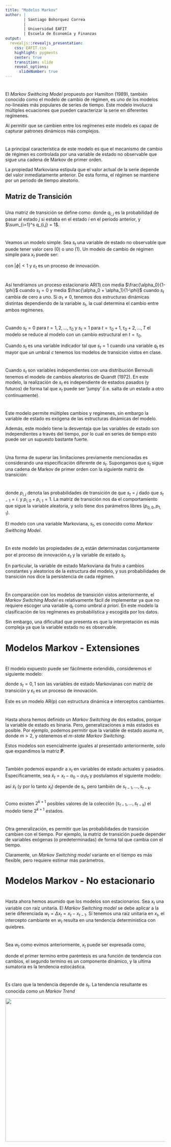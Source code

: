 ---
title: "Modelos Markov"
author: |
        | Santiago Bohorquez Correa
        |
        | Universidad EAFIT
        | Escuela de Economía y Finanzas
output:
  revealjs::revealjs_presentation:
    css: EAFIT.css
    highlight: pygments
    center: true
    transition: slide
    reveal_options:
      slideNumber: true
---


#

El *Markov Swithcing Model* propuesto por Hamilton (1989), también conocido como el modelo de cambio de régimen, es uno de los modelos no-lineales más populares de series de tiempo. Este modelo involucra múltiples ecuaciones que pueden caracterizar la serie en diferentes regímenes.

Al permitir que se cambien entre los regímenes este modelo es capaz de capturar patrones dinámicos más complejos.

#

La principal característica de este modelo es que el mecanismo de cambio de régimen es controlada por una variable de estado no observable que sigue una cadena de Markov de primer orden.

La propiedad Markoviana estipula que el valor actual de la serie depende del valor inmediatamente anterior. De esta forma, el régimen se mantiene por un periodo de tiempo aleatorio.

## Matriz de Transición

##

Una matriz de transición se define como:
    \begin{align*}
  & \; \; \; \;\;\;\;\;\;\;\;\; t+1  \\
t &        \begin{bmatrix}
 q_{1,1} & q_{1,2} & \dots  & q_{1,s} \\ 
q_{2,1} & q_{2,2} & \dots  & q_{2,s} \\ 
 \vdots & \vdots & \ddots  & \vdots \\ 
q_{s,1} & q_{s,2} & \dots  & q_{s,s}
\end{bmatrix}
    \end{align*}
donde $q_{i,j}$ es la probabilidad de pasar al estado $j$ si estaba en el estado $i$ en el periodo anterior, y $\sum_{i=1}^s q_{i,j} = 1$.

#

Veamos un modelo simple. Sea $s_t$ una variable de estado no observable que puede tener valor cero (0) o uno (1). Un modelo de cambio de régimen simple para $x_t$ puede ser:

\begin{equation}
    z_t = \left\{\begin{matrix}
\alpha_0 + \phi x_{t-1} + \varepsilon_t, & s_t=0 \\ 
\alpha_0 + \alpha_1 + \phi x_{t-1} + \varepsilon_t, & s_t=1
\end{matrix}\right.
\end{equation}

con $|\phi| < 1$ y $\varepsilon_t$ es un proceso de innovación.

#

Así tendríamos un proceso estacionario AR(1) con media $\frac{\alpha_0}{1-\phi}$ cuando $s_t=0$ y media $\frac{\alpha_0 + \alpha_1}{1-\phi}$ cuando $s_t$ cambia de cero a uno. Si $\alpha_1 \neq 0$, tenemos dos estructuras dinámicas distintas dependiendo de la variable $s_t$, la cual determina el cambio entre ambos regímenes.

#

Cuando $s_t = 0$ para $t=1,2,\dots,\tau_0$ y $s_t=1$ para $t=\tau_0+1,\tau_0+2,\dots,T$ el modelo se reduce al modelo con un cambio estructural en $t=\tau_0$.

Cuando $s_t$ es una variable indicador tal que $s_t=1$ cuando una variable $q_t$ es mayor que un umbral $c$ tenemos los modelos de transición vistos en clase.

#

Cuando $s_t$ son variables independientes con una distribución Bernoulli tenemos el modelo de cambios aleatorios de Quandt (1972). En este modelo, la realización de $s_t$ es independiente de estados pasados (y futuros) de forma tal que $x_t$ puede ser 'jumpy' (i.e. salta de un estado a otro continuamente).

#

Este modelo permite múltiples cambios y regímenes, sin embargo la variable de estado es exógena de las estructuras dinámicas del modelo.

Además, este modelo tiene la desventaja que las variables de estado son independientes a través del tiempo, por lo cual en series de tiempo esto puede ser un supuesto bastante fuerte.


#

Una forma de superar las limitaciones previamente mencionadas es considerando una especificación diferente de $s_t$. Supongamos que $s_t$ sigue una cadena de Markov de primer orden con la siguiente matriz de transición:
    \begin{align}
\mathbf{P} & =       \begin{bmatrix}
 \Pr (s_t = 0 | s_{t-1}=0) & \Pr (s_t = 1 | s_{t-1}=0) \\ 
\Pr (s_t = 1 | s_{t-1}=0) & \Pr (s_t = 1 | s_{t-1}=1) 
\end{bmatrix} \nonumber \\
& = \begin{bmatrix}
 p_{0,0} & p_{0,1} \\ 
p_{1,0} & p_{1,1} 
\end{bmatrix} \label{eq:pr}
    \end{align}


#

donde $p_{i,j}$ denota las probabilidades de transición de que $s_t=j$ dado que $s_{t-1}=i$. y $p_{i,0}+p_{i,1}=1$. La matriz de transición nos da el comportamiento que sigue la variable aleatoria, y solo tiene dos parámetros libres ($p_{0,0},p_{1,1}$).

El modelo con una variable Markoviana,  $s_t$, es conocido como *Markov Swithcing Model*.

#

En este modelo las propiedades de $z_t$ están determinadas conjuntamente por el proceso de innovación $\varepsilon_t$ y la variable de estado $s_t$.

En particular, la variable de estado Markoviana da fruto a cambios constantes y aleatorios de la estructura del modelo, y sus probabilidades de transición nos dice la persistencia de cada régimen.

#

En comparación con los modelos de transición vistos anteriormente, el *Markov Switching Model* es relativamente fácil de implementar ya que no requiere escoger una variable $q_t$ como umbral *a priori*. En este modelo la clasificación de los regímenes es probabilística y escogida por los datos.

Sin embargo, una dificultad que presenta es que la interpretación es más compleja ya que la variable estado no es observable.


# Modelos Markov - Extensiones

#

El modelo expuesto puede ser fácilmente extendido, consideremos el siguiente modelo:

\begin{equation}\label{eq:mararp}
    x_t = \alpha_0 + \alpha_1 s_t + \phi_1 x_{t-1} +  \phi_2 x_{t-2} + \dots + \phi_p x_{t-p} + \varepsilon_t
\end{equation}

donde $s_t=0,1$ son las variables de estado Markovianas con matriz de transición y $\varepsilon_t$ es un proceso de innovación.

Este es un modelo AR(p) con estructura dinámica e interceptos cambiantes. 

#

Hasta ahora hemos definido un *Markov Switching* de dos estados, porque la variable de estado es binaria. Pero, generalizaciones a más estados es posible. Por ejemplo, podemos permitir que la variable de estado asuma $m$, donde $m>2$, y obtenemos el *$m$-state Markov Switching*.

Estos modelos son esencialmente iguales al presentado anteriormente, solo que expandimos la matriz $\mathbf{P}$.


#


También podemos expandir a $x_t$ en variables de estado actuales y pasados. Específicamente, sea $\tilde{x}_t = x_t - \alpha_0 - \alpha_1 s_t$ y postulamos el siguiente modelo:

\begin{equation}\label{eq:xtilde}
   \tilde{x}_t = \phi_1 \tilde{x}_{t-1} + \phi_2 \tilde{x}_{t-2} + \dots + \phi_k \tilde{x}_{t-k} + \varepsilon_t
\end{equation}

así $\tilde{x}_t$ (y por lo tanto $x_t$) depende de $s_t$, pero también de $s_{t-1},\dots,s_{t-k}$.

##

Como existen $2^{k+1}$ posibles valores de la colección ($s_{t-1},\dots,s_{t-k}$) el modelo  tiene $2^{k+1}$ estados.


#

Otra generalización, es permitir que las probabilidades de transición cambien con el tiempo. Por ejemplo, la matriz de transición puede depender de variables exógenas (o predeterminadas) de forma tal que cambia con el tiempo.

Claramente, un  *Markov Switching model* variante en el tiempo es más flexible, pero requiere estimar más parámetros.


# Modelos Markov - No estacionario

#

Hasta ahora hemos asumido que los modelos son estacionarios. Sea $x_t$ una variable con raíz unitaria. El *Markov Switching model* se debe aplicar a la serie diferenciada $w_t=\Delta x_t = x_t - x_{t-1}$. Si tenemos una raíz unitaria en $x_t$, el intercepto cambiante en $w_t$ resulta en una tendencia deterministica con quiebres.

#

Sea $w_t$ como evimos anteriormente, $x_t$ puede ser expresada como,
\begin{equation}
    x_t = \left( \alpha_0 t + \alpha_1 \sum_{i=1}^t s_i \right) +  \phi_1 x_{t-1} + \phi_2 x_{t-2} + \dots + \phi_p x_{t-p} + \sum_{i=1}^t \varepsilon_t
\end{equation}

donde el primer termino entre paréntesis es una función de tendencia con cambios, el segundo termino es un componente dinámico, y la ultima sumatoria es la tendencia estocástica.

#

Es claro que la tendencia depende de $s_t$. La tendencia resultante es conocida como un *Markov Trend*

<img src="img/markovtrend.PNG" width="900" height="450"> 

